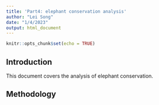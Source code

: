 ```yaml
---
title: 'Part4: elephant conservation analysis'
author: "Lei Song"
date: "1/4/2023"
output: html_document
---
```


```r
knitr::opts_chunk$set(echo = TRUE)
```

## Introduction

This document covers the analysis of elephant conservation.

## Methodology

